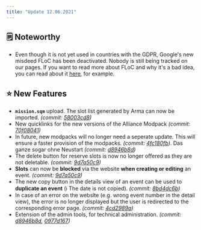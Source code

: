 ```yaml
---
title: "Update 12.06.2021"
---
```


## 🗒️ Noteworthy

* Even though it is not yet used in countries with the GDPR, Google's new misdeed FLoC has been deactivated. Nobody is still being tracked on our pages. If you want to read more about FLoC and why it's a bad idea, you can read about it [here](https://www.eff.org/deeplinks/2021/03/googles-floc-terrible-idea), for example.

## ⭐ New Features

* **`mission.sqm`** upload. The slot list generated by Arma can now be imported. *(commit:* [*58003cd8*](https://github.com/Alf-Melmac/slotbotServer/commit/58003cd89167a09eb760f1e600135bac0cbba09f)*)*
* New quicklinks for the new versions of the Alliance Modpack *(commit:* [*70f08041*](https://github.com/Alf-Melmac/slotbotServer/commit/70f08041204daad166d69cafc06769367377ec62)*)*
* In future, new modpacks will no longer need a seperate update. This will ensure a faster provision of the modpacks. *(commit:* [*4fc180fb*](https://github.com/Alf-Melmac/slotbotServer/commit/4fc180fb2dee5bfe43a00a9f3f7e481abd9935e8)*)*. Das ganze sogar ohne Neustart *(commit:* [*d8946b8d*](https://github.com/Alf-Melmac/slotbotServer/commit/d8946b8dd58ad12f4a3083388c1a6126b2e7ccbd)*)*
* The delete button for reserve slots is now no longer offered as they are not deletable. *(commit:* [*9d7a50c9*](https://github.com/Alf-Melmac/slotbotServer/commit/9d7a50c98967f0708b0a24ee2e4ec0bc5468c747)*)*
* **Slots** can now be **blocked** via the website **when creating or editing** an event. *(commit:* [*9d7a50c9*](https://github.com/Alf-Melmac/slotbotServer/commit/9d7a50c98967f0708b0a24ee2e4ec0bc5468c747)*)*
* The new copy button in the details view of an event can be used to **duplicate an event** (ℹ️ The date is not copied). *(commit:* [*8bd4dc6b*](https://github.com/Alf-Melmac/slotbotServer/commit/8bd4dc6bcd02321f9ea9de18ade3ab459d047e35)*)*
* In case of an error on the website (e.g. wrong event number in the detail view), the error is no longer displayed but the user is redirected to the corresponding error page. *(commit:* [*4cd2989a*](https://github.com/Alf-Melmac/slotbotServer/commit/4cd2989a2944f299f722656807086800061261eb)*)*
* Extension of the admin tools, for technical administration. *(commit:* [*d8946b8d*](https://github.com/Alf-Melmac/slotbotServer/commit/d8946b8dd58ad12f4a3083388c1a6126b2e7ccbd)*,* [*0977d167*](https://github.com/Alf-Melmac/slotbotServer/commit/0977d16789048bf01627950d6aece2f38869756c)*)*
